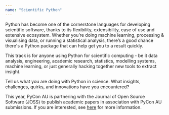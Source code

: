 ```yaml
---
name: "Scientific Python"
---
```


Python has become one of the cornerstone languages for developing scientific software, thanks to its flexibility, extensibility, ease of use and extensive ecosystem. Whether you’re doing machine learning, processing & visualising data, or running a statistical analysis, there’s a good chance there's a Python package that can help get you to a result quickly.

This track is for anyone using Python for scientific computing - be it data analysis, engineering, academic research, statistics, modelling systems, machine learning, or just generally hacking together new tools to extract insight. 

Tell us what you are doing with Python in science. What insights, challenges, quirks, and innovations have you encountered? 

This year, PyCon AU is partnering with the Journal of Open Source Software (JOSS) to publish academic papers in association with PyCon AU submissions. If you are interested, see [here](/program/#new-academic-abstract-submission) for more information.
